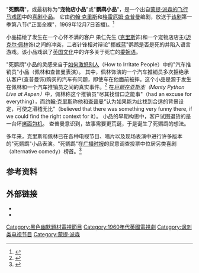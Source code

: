 {{rough translation}} 
"'''死鹦鹉'''"，或最初称为"'''宠物店小品'''"或"'''鹦鹉小品'''"，是一个出自[[蒙提·派森的飞行马戏团|蒙提·派森的飞行马戏团]]中的[[喜剧小品|喜剧小品]]。 它由[[约翰·克里斯|约翰·克里斯]]和[[格雷厄姆·查普曼|格雷厄姆·查普曼]]编剧，放送于[[蒙提·派森的飞行马戏团|该剧]]第一季第八节("正面全裸"，1969年12月7日首播)。<ref>{{cite book|title=The Complete Monty Python's Flying Circus: All the Words, Volume One|last2=Cleese|first2=John|last3=Gilliam|first3=Terry|last4=Idle|first4=Eric|last5=Jones|first5=Terry|last6=Palin|first6=Michael|publisher=Pantheon Books|year=1989|isbn=0-679-72647-0|editor-last=Wilmut|editor-first=Roger|location=New York, New York|page=320 (Appendix)|first1=Graham|last1=Chapman}}</ref>

小品描绘了发生在一个心怀不满的客户 果仁先生 ([[约翰·克里斯|克里斯]]饰)和一个宠物店店主([[迈克尔·帕林|迈克尔·佩林]]饰)之间的冲突，二者针锋相对辩论"挪威蓝"鹦鹉是否是死的并陷入语言游戏。该小品戏讽了[[英國文化|英国文化]]中的许多关于死亡的[[委婉|委婉语]]。

"死鹦鹉"小品的灵感来自于[[如何激怒别人|如何激怒别人]]（How to Irritate People）中的"汽车推销员"小品（佩林和查普曼表演）。 其中，佩林饰演的一个汽车推销员多次拒绝承认客户(查普曼饰)购买的汽车有问题，即使车在他面前被摔。这个小品是源于发生在佩林和一个汽车推销员之间的真实事件。<ref>{{Cite book|title=The First 28<s>0</s> Years of Monty Python|url=https://archive.org/details/first28yearsofmo0000john|last=Johnson|first=Kim "Howard"|publisher=Thomas Dunne Books|year=1999|isbn=0-312-16933-7|location=New York|page=[https://archive.org/details/first28yearsofmo0000john/page/96 96]}}</ref> 在''[[Monty_Python_Live_at_Aspen|巨蟒在亚斯本]]（Monty Python Live at Aspen）''中，佩林称这个推销员"尽其找借口之能事"（had an excuse for everything），而[[约翰·克里斯|约翰·克里斯]]称他和[[格雷厄姆·查普曼|查普曼]]“认为如果能为此找到合适的背景设定，可使之滑稽无比”（believed that there was something very funny there, if we could find the right context for it）。 小品的早期构思中，客户试图退货的是一台坏[[烤面包机|烤面包机]]。 查普曼意识到，故事需要更荒诞，于是诞生了死鹦鹉的想法。{{Dead link|date=April 2011}}

多年来，克里斯和佩林已在各种电视节目、唱片以及现场表演中进行许多版本的"死鹦鹉"小品表演。{{聽}}"死鹦鹉"在[[广播时报|广播时报]]的民意调查投票中位居另类喜剧（alternative comedy）榜首。<ref>{{Cite news|url=http://news.bbc.co.uk/1/hi/entertainment/tv_and_radio/4052641.stm|title=Python Dead Parrot is top sketch|date=29 November 2004|publisher=BBC|accessdate=31 March 2007|archive-date=2008-01-09|archive-url=https://web.archive.org/web/20080109053104/http://news.bbc.co.uk/1/hi/entertainment/tv_and_radio/4052641.stm|dead-url=no}}</ref>

== 参考资料 ==
{{reflist|30em}}

== 外部链接 ==
* {{YouTube|id=npjOSLCR2hE|title=npjOSLCR2hE}}
* {{Cite web|url=http://www.mtholyoke.edu/~ebarnes/python/dead-parrot.htm|title=Transcript|accessdate=2008-04-28|archiveurl=https://web.archive.org/web/20121012135336/http://www.mtholyoke.edu/~ebarnes/python/dead-parrot.htm|archivedate=12 October 2012}} 

[[Category:黑色幽默題材電視節目|Category:黑色幽默題材電視節目]]
[[Category:1960年代英國電視劇|Category:1960年代英國電視劇]]
[[Category:讽刺类电视节目|Category:讽刺类电视节目]]
[[Category:蒙提·派森|Category:蒙提·派森]]